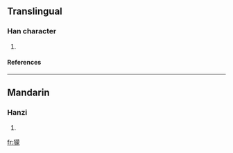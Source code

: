 ==Translingual==
===Han character===
{{Han char|rn=94|rad=犬|as=14|sn=17|four=|canj=大竹廿月人 (KHTBO)}}
# {{defn|Han|sort=犬14}}
====References====
{{Han ref|kx=0720.220|dkj=20761|dj=1132.090|hdz=21371.010|uh=7374|ud=29556}}

----
==Mandarin==
===Hanzi===
{{cmn-hanzi|pin=[[méng]] (meng2)|wg=meng<sup>2</sup>}}
# {{defn|Mandarin}}

[[fr:獴]]